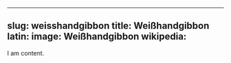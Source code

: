 
---
slug: weisshandgibbon
title: Weißhandgibbon
latin:
image: Weißhandgibbon
wikipedia: 
---

I am content.
